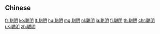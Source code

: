 {{also|聰明}}
==Chinese==
{{zh-see|聰明}}

[[fr:聪明]]
[[ko:聪明]]
[[lt:聪明]]
[[hu:聪明]]
[[mg:聪明]]
[[nl:聪明]]
[[ja:聪明]]
[[fi:聪明]]
[[th:聪明]]
[[chr:聪明]]
[[uk:聪明]]
[[zh:聪明]]